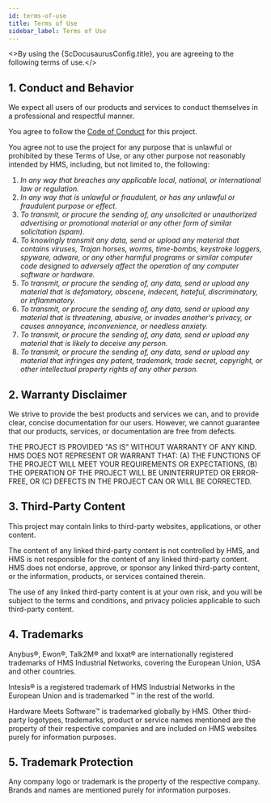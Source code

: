 ```yaml
---
id: terms-of-use
title: Terms of Use
sidebar_label: Terms of Use
---
```



<>By using the {ScDocusaurusConfig.title}, you are agreeing to the following terms of
use.</><br/>

## 1. Conduct and Behavior

We expect all users of our products and services to conduct themselves in a professional and
respectful manner.

You agree to follow the [Code of Conduct](02-CODE_OF_CONDUCT.mdx) for this project.

You agree not to use the project for any purpose that is unlawful or prohibited by these Terms of
Use, or any other purpose not reasonably intended by HMS, including, but not limited to, the
following:

1. _In any way that breaches any applicable local, national, or international law or regulation._
2. _In any way that is unlawful or fraudulent, or has any unlawful or fraudulent purpose or effect._
3. _To transmit, or procure the sending of, any unsolicited or unauthorized advertising or
   promotional material or any
   other form of similar solicitation (spam)._
4. _To knowingly transmit any data, send or upload any material that contains viruses, Trojan
   horses, worms, time-bombs,
   keystroke loggers, spyware, adware, or any other harmful programs or similar computer code
   designed to adversely
   affect the operation of any computer software or hardware._
5. _To transmit, or procure the sending of, any data, send or upload any material that is
   defamatory, obscene, indecent,
   hateful, discriminatory, or inflammatory._
6. _To transmit, or procure the sending of, any data, send or upload any material that is
   threatening, abusive, or
   invades another's privacy, or causes annoyance, inconvenience, or needless anxiety._
7. _To transmit, or procure the sending of, any data, send or upload any material that is likely to
   deceive any person._
8. _To transmit, or procure the sending of, any data, send or upload any material that infringes any
   patent, trademark,
   trade secret, copyright, or other intellectual property rights of any other person._

## 2. Warranty Disclaimer

We strive to provide the best products and services we can, and to provide clear, concise
documentation for our users. However, we cannot guarantee that our products, services, or
documentation are free from defects.

THE PROJECT IS PROVIDED "AS IS" WITHOUT WARRANTY OF ANY KIND.
HMS DOES NOT REPRESENT OR WARRANT THAT:
(A) THE FUNCTIONS OF THE PROJECT WILL MEET YOUR REQUIREMENTS OR EXPECTATIONS,
(B) THE OPERATION OF THE PROJECT WILL BE UNINTERRUPTED OR ERROR-FREE, OR
(C) DEFECTS IN THE PROJECT CAN OR WILL BE CORRECTED.

## 3. Third-Party Content

This project may contain links to third-party websites, applications, or other content.

The content of any linked third-party content is not controlled by HMS, and HMS is not responsible
for the content of any linked third-party content. HMS does not endorse, approve, or sponsor any
linked third-party content, or the information, products, or services contained therein.

The use of any linked third-party content is at your own risk, and you will be subject to the terms
and conditions, and privacy policies applicable to such third-party content.

## 4. Trademarks

Anybus®, Ewon®, Talk2M® and Ixxat® are internationally registered trademarks of HMS Industrial
Networks, covering the European Union, USA and other countries.

Intesis® is a registered trademark of HMS Industrial Networks in the European Union and is
trademarked ™ in the rest of the world.

Hardware Meets Software™ is trademarked globally by HMS. Other third-party logotypes, trademarks,
product or service names mentioned are the property of their respective companies and are included
on HMS websites purely for information purposes.

## 5. Trademark Protection

Any company logo or trademark is the property of the respective company. Brands and names are
mentioned purely for information purposes.